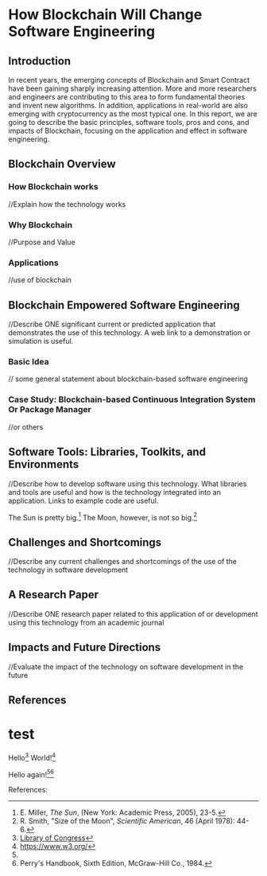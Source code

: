 = How Blockchain Will Change Software Engineering =

== Introduction ==
In recent years, the emerging concepts of Blockchain and Smart Contract have been gaining sharply increasing attention. More and more researchers and engineers are contributing to this area to form fundamental theories and invent new algorithms. In addition, applications in real-world are also emerging with cryptocurrency as the most typical one. In this report, we are going to describe the basic principles, software tools, pros and cons, and impacts of Blockchain, focusing on the application and effect in software engineering.

== Blockchain Overview ==

=== How Blockchain works ===
//Explain how the technology works

=== Why Blockchain ===
//Purpose and Value

=== Applications ===
//use of blockchain

== Blockchain Empowered Software Engineering ==
//Describe ONE significant current or predicted application that demonstrates the use of this technology. A web link to a demonstration or simulation is useful.

=== Basic Idea ===
// some general statement about blockchain-based software engineering

=== Case Study: Blockchain-based Continuous Integration System Or Package Manager ===
//or others

== Software Tools: Libraries, Toolkits, and Environments ==
//Describe how to develop software using this technology. What libraries and tools are useful and how is the technology integrated into an application. Links to example code are useful.

The Sun is pretty big.<ref>E. Miller, ''The Sun'', (New York: Academic Press, 2005), 
23-5.</ref> The Moon, however, is not so big.<ref>R. Smith, "Size of the Moon", 
''Scientific American'', 46 (April 1978): 44-6.</ref>


== Challenges and Shortcomings ==
//Describe any current challenges and shortcomings of the use of the technology in software development

== A Research Paper ==
//Describe ONE research paper related to this application of or development using this technology from an academic journal

== Impacts and Future Directions ==
//Evaluate the impact of the technology on software development in the future

== References ==

<references />

{{reflist}}



= test=

Hello<ref name="LoC">[https://www.loc.gov/about/ Library of Congress]</ref> World!<ref>https://www.w3.org/</ref>

Hello again!<ref name="LoC" /><ref>Perry's Handbook, Sixth Edition, McGraw-Hill Co., 1984.</ref>

References: {{reflist}}